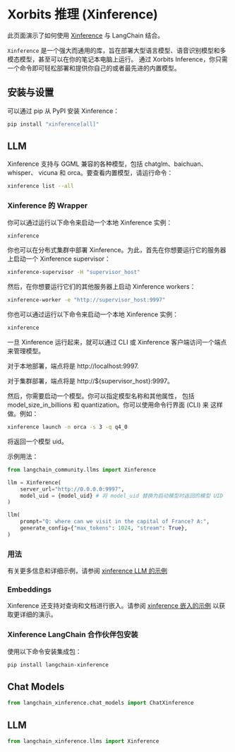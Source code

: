 # Xorbits 推理 (Xinference)

此页面演示了如何使用 [Xinference](https://github.com/xorbitsai/inference)
与 LangChain 结合。

`Xinference` 是一个强大而通用的库，旨在部署大型语言模型、语音识别模型和多模态模型，甚至可以在你的笔记本电脑上运行。
通过 Xorbits Inference，你只需一个命令即可轻松部署和提供你自己的或者最先进的内置模型。

## 安装与设置

可以通过 pip 从 PyPI 安装 Xinference：

```bash
pip install "xinference[all]"
```

## LLM

Xinference 支持与 GGML 兼容的各种模型，包括 chatglm、baichuan、whisper、
vicuna 和 orca。要查看内置模型，请运行命令：

```bash
xinference list --all
```


### Xinference 的 Wrapper

你可以通过运行以下命令来启动一个本地 Xinference 实例：

```bash
xinference
```

你也可以在分布式集群中部署 Xinference。为此，首先在你想要运行它的服务器上启动一个 Xinference supervisor：

```bash
xinference-supervisor -H "supervisor_host"
```


然后，在你想要运行它们的其他服务器上启动 Xinference workers：

```bash
xinference-worker -e "http://supervisor_host:9997"
```

你也可以通过运行以下命令来启动一个本地 Xinference 实例：

```bash
xinference
```

一旦 Xinference 运行起来，就可以通过 CLI 或 Xinference 客户端访问一个端点来管理模型。

对于本地部署，端点将是 http://localhost:9997.


对于集群部署，端点将是 http://${supervisor_host}:9997。


然后，你需要启动一个模型。你可以指定模型名称和其他属性，
包括 model_size_in_billions 和 quantization。你可以使用命令行界面 (CLI) 来
这样做。例如：

```bash
xinference launch -n orca -s 3 -q q4_0
```

将返回一个模型 uid。

示例用法：

```python
from langchain_community.llms import Xinference

llm = Xinference(
    server_url="http://0.0.0.0:9997",
    model_uid = {model_uid} # 将 model_uid 替换为启动模型时返回的模型 UID
)

llm(
    prompt="Q: where can we visit in the capital of France? A:",
    generate_config={"max_tokens": 1024, "stream": True},
)

```

### 用法

有关更多信息和详细示例，请参阅
[xinference LLM 的示例](/docs/integrations/llms/xinference)

### Embeddings

Xinference 还支持对查询和文档进行嵌入。请参阅
[xinference 嵌入的示例](/docs/integrations/text_embedding/xinference)
以获取更详细的演示。


### Xinference LangChain 合作伙伴包安装
使用以下命令安装集成包：
```bash
pip install langchain-xinference
```
## Chat Models

```python
from langchain_xinference.chat_models import ChatXinference
```

## LLM

```python
from langchain_xinference.llms import Xinference
```